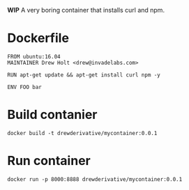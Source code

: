 '''WIP''' A very boring container that installs curl and npm.
=Dockerfile=
<syntaxhighlight>
FROM ubuntu:16.04
MAINTAINER Drew Holt <drew@invadelabs.com>

RUN apt-get update && apt-get install curl npm -y

ENV FOO bar
</syntaxhighlight>

=Build contanier=
<syntaxhighlight>
docker build -t drewderivative/mycontainer:0.0.1
</syntaxhighlight>

=Run container=
<syntaxhighlight>
docker run -p 8000:8888 drewderivative/mycontainer:0.0.1
</syntaxhighlight>